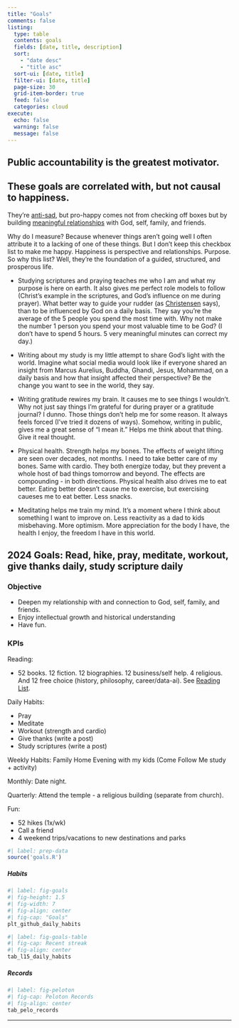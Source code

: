 ```yaml
---
title: "Goals"
comments: false
listing:
  type: table
  contents: goals
  fields: [date, title, description]
  sort: 
    - "date desc"
    - "title asc"
  sort-ui: [date, title]
  filter-ui: [date, title]
  page-size: 30
  grid-item-border: true
  feed: false
  categories: cloud
execute:
  echo: false
  warning: false
  message: false 
---
```


::::{.callout-tip collapse="true"}
## Public accountability is the greatest motivator.

:::{.callout-tip collapse="true"}
## These goals are correlated with, but not causal to happiness. 

They're [anti-sad](https://journals.sagepub.com/doi/10.1177/1948550614568161?papetoc=), but pro-happy comes not from checking off boxes but by building [meaningful relationships](https://hbr.org/2010/07/how-will-you-measure-your-life) with God, self, family, and friends.

Why do I measure? Because whenever things aren't going well I often attribute it to a lacking of one of these things. But I don't keep this checkbox list to make me happy. Happiness is perspective and relationships. Purpose. So why this list? Well, they're the foundation of a guided, structured, and prosperous life.

- Studying scriptures and praying teaches me who I am and what my purpose is here on earth. It also gives me perfect role models to follow (Christ's example in the scriptures, and God's influence on me during prayer). What better way to guide your rudder (as [Christensen](https://hbr.org/2010/07/how-will-you-measure-your-life) says), than to be influenced by God on a daily basis. They say you're the average of the 5 people you spend the most time with. Why not make the number 1 person you spend your most valuable time to be God? (I don't have to spend 5 hours. 5 very meaningful minutes can correct my day.)

- Writing about my study is my little attempt to share God's light with the world. Imagine what social media would look like if everyone shared an insight from Marcus Aurelius, Buddha, Ghandi, Jesus, Mohammad, on a daily basis and how that insight affected their perspective? Be the change you want to see in the world, they say.

- Writing gratitude rewires my brain. It causes me to see things I wouldn't. Why not just say things I'm grateful for during prayer or a gratitude journal? I dunno. Those things don't help me for some reason. It always feels forced (I've tried it dozens of ways). Somehow, writing in public, gives me a great sense of "I mean it." Helps me think about that thing. Give it real thought.

- Physical health. Strength helps my bones. The effects of weight lifting are seen over decades, not months. I need to take better care of my bones. Same with cardio. They both energize today, but they prevent a whole host of bad things tomorrow and beyond. The effects are compounding - in both directions. Physical health also drives me to eat better. Eating better doesn't cause me to exercise, but exercising caueses me to eat better. Less snacks. 

- Meditating helps me train my mind. It's a moment where I think about something I want to improve on. Less reactivity as a dad to kids misbehaving. More optimism. More appreciation for the body I have, the health I enjoy, the freedom I have in this world.

:::

::: {.callout-tip collapse="true"}
## 2024 Goals: Read, hike, pray, meditate, workout, give thanks daily, study scripture daily

### Objective

- Deepen my relationship with and connection to God, self, family, and friends.
- Enjoy intellectual growth and historical understanding
- Have fun.

### KPIs 

Reading:

- 52 books. 12 fiction. 12 biographies. 12 business/self help. 4 religious. And 12 free choice (history, philosophy, career/data-ai). See [Reading List](lists/reading-list.md).

Daily Habits:

- Pray
- Meditate
- Workout (strength and cardio)
- Give thanks (write a post)
- Study scriptures (write a post)

Weekly Habits: Family Home Evening with my kids (Come Follow Me study + activity)

Monthly: Date night.

Quarterly: Attend the temple - a religious building (separate from church).

Fun:

- 52 hikes (1x/wk)
- Call a friend
- 4 weekend trips/vacations to new destinations and parks

:::
::::


```r
#| label: prep-data
source('goals.R')
```

::: {.panel-tabset}

##### Habits

```r
#| label: fig-goals
#| fig-height: 1.5
#| fig-width: 7
#| fig-align: center
#| fig-cap: "Goals"
plt_github_daily_habits
```

```r
#| label: fig-goals-table
#| fig-cap: Recent streak
#| fig-align: center
tab_l15_daily_habits
```

##### Records
```r
#| label: fig-peloton
#| fig-cap: Peloton Records
#| fig-align: center
tab_pelo_records
```

:::

***
